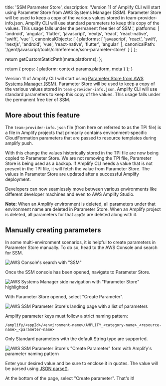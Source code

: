                   
  title: 'SSM Parameter Store',
  description: 'Version 11 of Amplify CLI will start using Parameter Store from AWS Systems Manager (SSM). Parameter Store will be used to keep a copy of the various values stored in team-provider-info.json. Amplify CLI will use standard parameters to keep this copy of the values. This usage falls under the permanent free tier of SSM.',
  platforms: [
    'android',
    'angular',
    'flutter',
    'javascript',
    'nextjs',
    'react',
    'react-native',
    'swift',
    'vue'
  ],
  canonicalObjects: [
    {
      platforms: [
        'javascript',
        'react',
        'swift',
        'nextjs',
        'android',
        'vue',
        'react-native',
        'flutter',
        'angular'
      ],
      canonicalPath: '/gen1/javascript/tools/cli/reference/ssm-parameter-store/'
    }
  ]
};

  return getCustomStaticPath(meta.platforms);
};

  return {
    props: {
      platform: context.params.platform,
      meta
    }
  };
}
          

Version 11 of Amplify CLI will start using [Parameter Store from AWS Systems Manager (SSM)](https://docs.aws.amazon.com/systems-manager/latest/userguide/systems-manager-parameter-store.html). Parameter Store will be used to keep a copy of the various values stored in `team-provider-info.json`. Amplify CLI will use standard parameters to keep this copy of the values. This usage falls under the permanent free tier of SSM.

## More about this feature

The `team-provider-info.json` file (from here on referred to as the TPI file) is a file in Amplify projects that primarily contains environment-specific CloudFormation parameters that are passed to resource templates during amplify push.

With this change the values historically stored in the TPI file are now being copied to Parameter Store. We are not removing the TPI file, Parameter Store is being used as a backup. If Amplify CLI needs a value that is not present in the TPI file, it will fetch the value from Parameter Store. The values in Parameter Store are updated after a successful Amplify deployment.

Developers can now seamlessly move between various environments like different developer machines and even to AWS Amplify Studio.

<Callout>

**Note:** When an Amplify environment is deleted, all parameters under that environment name are deleted in Parameter Store. When an Amplify project is deleted, all parameters for that `appId` are deleted along with it.

</Callout>

## Manually creating parameters

In some multi-environment scenarios, it is helpful to create parameters in Parameter Store manually. To do so, head to the AWS Console and search for SSM.

![AWS Console's search with "SSM"](/images/cli/parameter-store/select-ssm-console.png)

Once the SSM console has been opened, navigate to Parameter Store.

![AWS Systems Manager side navigation with "Parameter Store" highlighted](/images/cli/parameter-store/select-parameter-store.png)

With Parameter Store opened, select "Create Parameter".

![AWS SSM Parameter Store's landing page with a list of parameters](/images/cli/parameter-store/view-parameter-store.png)

Amplify parameter keys must follow a strict naming pattern:

```
/amplify/<appId>/<environment-name>/AMPLIFY_<category-name>_<resource-name>_<parameter-name>
```

Only Standard parameters with the default String type are supported.

![AWS SSM Parameter Store's "Create Parameter" form with Amplify's parameter naming pattern](/images/cli/parameter-store/create-parameter.png)

Enter your desired value and be sure to enclose it in quotes. The value will be parsed using [JSON.parse()](https://developer.mozilla.org/en-US/docs/Web/JavaScript/Reference/Global_Objects/JSON/parse).

At the bottom of the page, select "Create parameter". That's it!
